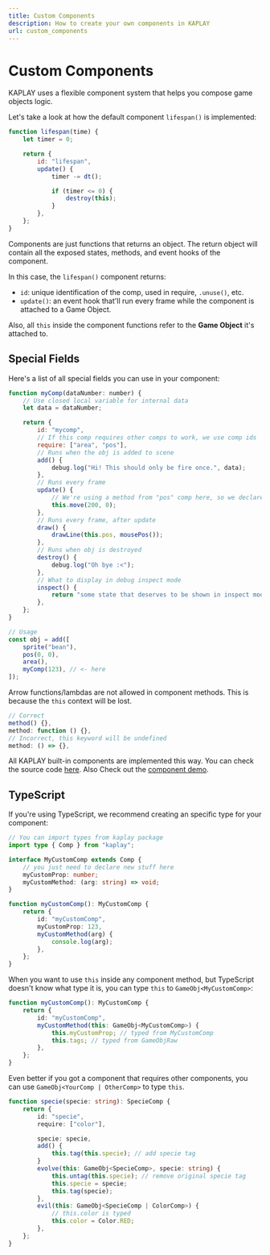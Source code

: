 ```yaml
---
title: Custom Components
description: How to create your own components in KAPLAY
url: custom_components
---
```



# Custom Components

KAPLAY uses a flexible component system that helps you compose game objects
logic.

Let's take a look at how the default component `lifespan()` is implemented:

```js
function lifespan(time) {
    let timer = 0;

    return {
        id: "lifespan",
        update() {
            timer -= dt();

            if (timer <= 0) {
                destroy(this);
            }
        },
    };
}
```

Components are just functions that returns an object. The return object will
contain all the exposed states, methods, and event hooks of the component.

In this case, the `lifespan()` component returns:

- `id`: unique identification of the comp, used in require, `.unuse()`, etc.
- `update()`: an event hook that'll run every frame while the component is
  attached to a Game Object.

Also, all `this` inside the component functions refer to the **Game Object**
it's attached to.

## Special Fields

Here's a list of all special fields you can use in your component:

```js
function myComp(dataNumber: number) {
    // Use closed local variable for internal data
    let data = dataNumber;

    return {
        id: "mycomp",
        // If this comp requires other comps to work, we use comp ids
        require: ["area", "pos"],
        // Runs when the obj is added to scene
        add() {
            debug.log("Hi! This should only be fire once.", data);
        },
        // Runs every frame
        update() {
            // We're using a method from "pos" comp here, so we declare require "pos" above
            this.move(200, 0);
        },
        // Runs every frame, after update
        draw() {
            drawLine(this.pos, mousePos());
        },
        // Runs when obj is destroyed
        destroy() {
            debug.log("Oh bye :<");
        },
        // What to display in debug inspect mode
        inspect() {
            return "some state that deserves to be shown in inspect mode";
        },
    };
}

// Usage
const obj = add([
    sprite("bean"),
    pos(0, 0),
    area(),
    myComp(123), // <- here
]);
```

<Info crew="beant" title="Don't use arrow functions/lambdas">

Arrow functions/lambdas are not allowed in component methods. This is because
the `this` context will be lost.

```js
// Correct
method() {},
method: function () {},
// Incorrect, this keyword will be undefined
method: () => {},
```

</Info>

All KAPLAY built-in components are implemented this way. You can check the
source code
[here](https://github.com/kaplayjs/kaplay/tree/master/src/ecs/components). Also
Check out the [component demo](https://play.kaplayjs.com/?example=component).

## TypeScript

If you're using TypeScript, we recommend creating an specific type for your
component:

```ts
// You can import types from kaplay package
import type { Comp } from "kaplay";

interface MyCustomComp extends Comp {
    // you just need to declare new stuff here
    myCustomProp: number;
    myCustomMethod: (arg: string) => void;
}

function myCustomComp(): MyCustomComp {
    return {
        id: "myCustomComp",
        myCustomProp: 123,
        myCustomMethod(arg) {
            console.log(arg);
        },
    };
}
```

When you want to use `this` inside any component method, but TypeScript doesn't
know what type it is, you can type `this` to `GameObj<MyCustomComp>`:

```ts
function myCustomComp(): MyCustomComp {
    return {
        id: "myCustomComp",
        myCustomMethod(this: GameObj<MyCustomComp>) {
            this.myCustomProp; // typed from MyCustomComp
            this.tags; // typed from GameObjRaw
        },
    };
}
```

Even better if you got a component that requires other components, you can use
`GameObj<YourComp | OtherComp>` to type `this`.

```ts
function specie(specie: string): SpecieComp {
    return {
        id: "specie",
        require: ["color"],

        specie: specie,
        add() {
            this.tag(this.specie); // add specie tag
        }
        evolve(this: GameObj<SpecieComp>, specie: string) {
            this.untag(this.specie); // remove original specie tag
            this.specie = specie;
            this.tag(specie);
        },
        evil(this: GameObj<SpecieComp | ColorComp>) {
            // this.color is typed
            this.color = Color.RED;
        },
    };
}
```
